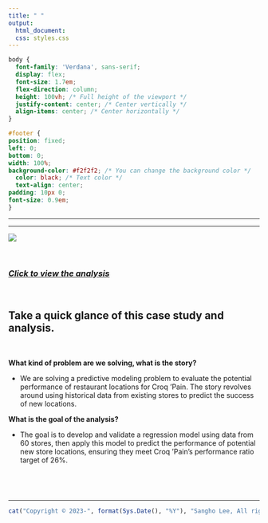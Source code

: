 ```yaml
---
title: " "
output:
  html_document:
  css: styles.css
---
```


```css
body {
  font-family: 'Verdana', sans-serif;
  display: flex;
  font-size: 1.7em;
  flex-direction: column;
  height: 100vh; /* Full height of the viewport */
  justify-content: center; /* Center vertically */
  align-items: center; /* Center horizontally */
}

#footer {
position: fixed;
left: 0;
bottom: 0;
width: 100%;
background-color: #f2f2f2; /* You can change the background color */
  color: black; /* Text color */
  text-align: center;
padding: 10px 0;
font-size: 0.9em;
}


```

------------------------------------------------------------------------

------------------------------------------------------------------------

![](Photo/the_construction_department_at_croqpain.jpg)

<br>

### [*Click to view the analysis*](https://business-analytics-slee.shinyapps.io/Chapter_6_the_construction_department_at_croqpain/)

<br>

## **Take a quick glance of this case study and analysis.**

<br>

**What kind of problem are we solving, what is the story?** <br>

-   We are solving a predictive modeling problem to evaluate the potential performance of restaurant locations for Croq 'Pain. The story revolves around using historical data from existing stores to predict the success of new locations. <br>

**What is the goal of the analysis?** <br>

-   The goal is to develop and validate a regression model using data from 60 stores, then apply this model to predict the performance of potential new store locations, ensuring they meet Croq 'Pain's performance ratio target of 26%.




## <br>

------------------------------------------------------------------------

::: {#footer}
```r
cat("Copyright © 2023-", format(Sys.Date(), "%Y"), "Sangho Lee, All rights reserved.")
```
:::
